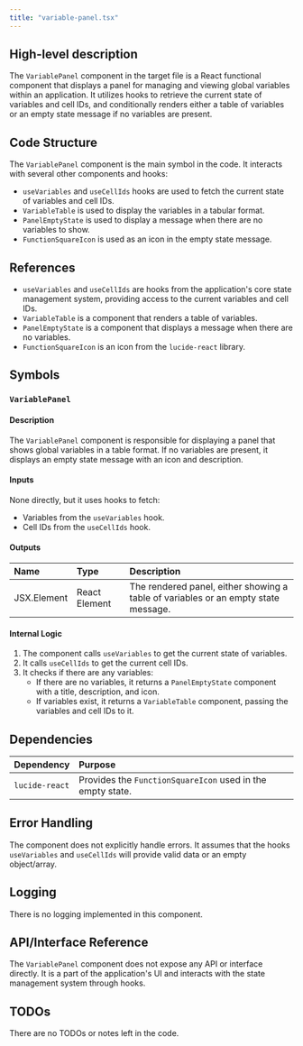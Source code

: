 ```yaml
---
title: "variable-panel.tsx"
---
```


## High-level description

The `VariablePanel` component in the target file is a React functional component that displays a panel for managing and viewing global variables within an application. It utilizes hooks to retrieve the current state of variables and cell IDs, and conditionally renders either a table of variables or an empty state message if no variables are present.

## Code Structure

The `VariablePanel` component is the main symbol in the code. It interacts with several other components and hooks:
- `useVariables` and `useCellIds` hooks are used to fetch the current state of variables and cell IDs.
- `VariableTable` is used to display the variables in a tabular format.
- `PanelEmptyState` is used to display a message when there are no variables to show.
- `FunctionSquareIcon` is used as an icon in the empty state message.

## References

- `useVariables` and `useCellIds` are hooks from the application's core state management system, providing access to the current variables and cell IDs.
- `VariableTable` is a component that renders a table of variables.
- `PanelEmptyState` is a component that displays a message when there are no variables.
- `FunctionSquareIcon` is an icon from the `lucide-react` library.

## Symbols

### `VariablePanel`
#### Description
The `VariablePanel` component is responsible for displaying a panel that shows global variables in a table format. If no variables are present, it displays an empty state message with an icon and description.

#### Inputs
None directly, but it uses hooks to fetch:
- Variables from the `useVariables` hook.
- Cell IDs from the `useCellIds` hook.

#### Outputs
| Name | Type | Description |
|:-----|:-----|:------------|
| JSX.Element | React Element | The rendered panel, either showing a table of variables or an empty state message. |

#### Internal Logic
1. The component calls `useVariables` to get the current state of variables.
2. It calls `useCellIds` to get the current cell IDs.
3. It checks if there are any variables:
   - If there are no variables, it returns a `PanelEmptyState` component with a title, description, and icon.
   - If variables exist, it returns a `VariableTable` component, passing the variables and cell IDs to it.

## Dependencies

| Dependency | Purpose |
|:-----------|:--------|
| `lucide-react` | Provides the `FunctionSquareIcon` used in the empty state. |

## Error Handling

The component does not explicitly handle errors. It assumes that the hooks `useVariables` and `useCellIds` will provide valid data or an empty object/array.

## Logging

There is no logging implemented in this component.

## API/Interface Reference

The `VariablePanel` component does not expose any API or interface directly. It is a part of the application's UI and interacts with the state management system through hooks.

## TODOs

There are no TODOs or notes left in the code.